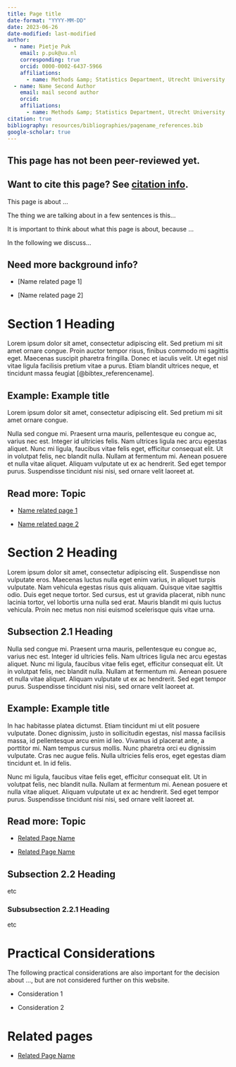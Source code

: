 ```yaml
---
title: Page title
date-format: "YYYY-MM-DD"
date: 2023-06-26
date-modified: last-modified
author:
  - name: Pietje Puk
    email: p.puk@uu.nl
    corresponding: true
    orcid: 0000-0002-6437-5966
    affiliations:
      - name: Methods &amp; Statistics Department, Utrecht University
  - name: Name Second Author
    email: mail second author
    orcid: 
    affiliations:
      - name: Methods &amp; Statistics Department, Utrecht University
citation: true
bibliography: resources/bibliographies/pagename_references.bib
google-scholar: true
---
```


::: callout-caution

## This page has not been peer-reviewed yet.

:::

::: {.callout-note}
## Want to cite this page? See [citation info](#citation).
:::

This page is about ...


The thing we are talking about in a few sentences is this...


It is important to think about what this page is about, because ...


In the following we discuss...


<!-- optional: -->
::: {.callout-note collapse="true"}

## Need more background info?

- [Name related page 1]

- [Name related page 2]

:::

# Section 1 Heading

Lorem ipsum dolor sit amet, consectetur adipiscing elit. Sed pretium mi sit amet ornare congue. Proin auctor tempor risus, finibus commodo mi sagittis eget. Maecenas suscipit pharetra fringilla. Donec et iaculis velit. Ut eget nisl vitae ligula facilisis pretium vitae a purus. Etiam blandit ultrices neque, et tincidunt massa feugiat [@bibtex_referencename]. 

::: {.callout-tip collapse="true"}

## Example: Example title

Lorem ipsum dolor sit amet, consectetur adipiscing elit. Sed pretium mi sit amet ornare congue.

:::

Nulla sed congue mi. Praesent urna mauris, pellentesque eu congue ac, varius nec est. Integer id ultricies felis. Nam ultrices ligula nec arcu egestas aliquet. Nunc mi ligula, faucibus vitae felis eget, efficitur consequat elit. Ut in volutpat felis, nec blandit nulla. Nullam at fermentum mi. Aenean posuere et nulla vitae aliquet. Aliquam vulputate ut ex ac hendrerit. Sed eget tempor purus. Suspendisse tincidunt nisi nisi, sed ornare velit laoreet at. 


::: {.callout-note collapse="true"}

## Read more: Topic

- [Name related page 1](/)

- [Name related page 2](/)

:::

# Section 2 Heading

Lorem ipsum dolor sit amet, consectetur adipiscing elit. Suspendisse non vulputate eros. Maecenas luctus nulla eget enim varius, in aliquet turpis vulputate. Nam vehicula egestas risus quis aliquam. Quisque vitae sagittis odio. Duis eget neque tortor. Sed cursus, est ut gravida placerat, nibh nunc lacinia tortor, vel lobortis urna nulla sed erat. Mauris blandit mi quis luctus vehicula. Proin nec metus non nisi euismod scelerisque quis vitae urna.

## Subsection 2.1 Heading

Nulla sed congue mi. Praesent urna mauris, pellentesque eu congue ac, varius nec est. Integer id ultricies felis. Nam ultrices ligula nec arcu egestas aliquet. Nunc mi ligula, faucibus vitae felis eget, efficitur consequat elit. Ut in volutpat felis, nec blandit nulla. Nullam at fermentum mi. Aenean posuere et nulla vitae aliquet. Aliquam vulputate ut ex ac hendrerit. Sed eget tempor purus. Suspendisse tincidunt nisi nisi, sed ornare velit laoreet at.

::: {.callout-tip collapse="true"}

## Example: Example title

In hac habitasse platea dictumst. Etiam tincidunt mi ut elit posuere vulputate. Donec dignissim, justo in sollicitudin egestas, nisl massa facilisis massa, id pellentesque arcu enim id leo. Vivamus id placerat ante, a porttitor mi. Nam tempus cursus mollis. Nunc pharetra orci eu dignissim vulputate. Cras nec augue felis. Nulla ultricies felis eros, eget egestas diam tincidunt et. In id felis. 

:::

Nunc mi ligula, faucibus vitae felis eget, efficitur consequat elit. Ut in volutpat felis, nec blandit nulla. Nullam at fermentum mi. Aenean posuere et nulla vitae aliquet. Aliquam vulputate ut ex ac hendrerit. Sed eget tempor purus. Suspendisse tincidunt nisi nisi, sed ornare velit laoreet at.

::: {.callout-note collapse="true"}

## Read more: Topic

- [Related Page Name](/)

- [Related Page Name](/)

:::

## Subsection 2.2 Heading

etc

### Subsubsection 2.2.1 Heading

etc


# Practical Considerations

The following practical considerations are also important for the decision about ..., but are not considered further on this website.

- Consideration 1

- Consideration 2

# Related pages

- [Related Page Name](/)
